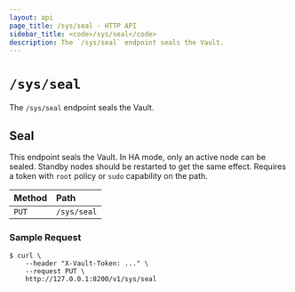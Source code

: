 ```yaml
---
layout: api
page_title: /sys/seal - HTTP API
sidebar_title: <code>/sys/seal</code>
description: The `/sys/seal` endpoint seals the Vault.
---
```


# `/sys/seal`

The `/sys/seal` endpoint seals the Vault.

## Seal

This endpoint seals the Vault. In HA mode, only an active node can be sealed.
Standby nodes should be restarted to get the same effect. Requires a token with
`root` policy or `sudo` capability on the path.

| Method   | Path                         |
| :--------------------------- | :--------------------- |
| `PUT`    | `/sys/seal`                  |

### Sample Request

```
$ curl \
    --header "X-Vault-Token: ..." \
    --request PUT \
    http://127.0.0.1:8200/v1/sys/seal
```
